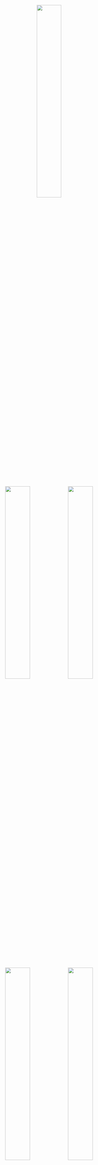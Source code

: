 <center>
![](img/California Map.JPG){width="40%"}               
![](img/Japan Map.JPG){width="40%"} 
![](img/Vancover Map.jpg){width="40%"} 
![](img/New Zealand Map.jpg){width="40%"} 
![](img/World Map.JPG){width="40%"} 



</center>
